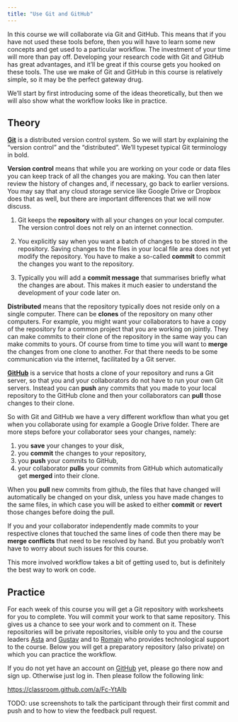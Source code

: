 ```yaml
---
title: "Use Git and GitHub"
---
```


In this course we will collaborate via Git and GitHub. This means that if you have not used these tools before, then you will have to learn some new concepts and get used to a particular workflow. The investment of your time will more than pay off. Developing your research code with Git and GitHub has great advantages, and it'll be great if this course gets you hooked on these tools. The use we make of Git and GitHub in this course is relatively simple, so it may be the perfect gateway drug.

We'll start by first introducing some of the ideas theoretically, but then we will also show what the workflow looks like in practice. 

## Theory

[__Git__](https://git-scm.com/) is a distributed version control system. So we will start by explaining the "version control" and the "distributed". We'll typeset typical Git terminology in bold.

__Version control__ means that while you are working on your code or data files you can keep track of all the changes you are making. You can then later review the history of changes and, if necessary, go back to earlier versions. 
You may say that any cloud storage service like Google Drive or Dropbox does that as well, but there are important differences that we will now discuss. 

1. Git keeps the __repository__ with all your changes on your local computer. The version control does not rely on an internet connection.

2. You explicitly say when you want a batch of changes to be stored in the repository. Saving changes to the files in your local file area does not yet modify the repository. You have to make a so-called __commit__ to commit the changes you want to the repository.

3. Typically you will add a __commit message__ that summarises briefly what the changes are about. This makes it much easier to understand the development of your code later on.

__Distributed__ means that the repository typically does not reside only on a single computer. There can be __clones__ of the repository on many other computers. For example, you might want your collaborators to have a copy of the repository for a common project that you are working on jointly. They can make commits to their clone of the repository in the same way you can make commits to yours. Of course from time to time you will want to __merge__ the changes from one clone to another. For that there needs to be some communication via the internet, facilitated by a Git server.

[__GitHub__](https://github.com) is a service that hosts a clone of your repository and runs a Git server, so that you and your collaborators do not have to run your own Git servers. Instead you can __push__ any commits that you made to your local repository to the GitHub clone and then your collaborators can __pull__ those changes to their clone.

So with Git and GitHub we have a very different workflow than what you get when you collaborate using for example a Google Drive folder. There are more steps before your collaborator sees your changes, namely: 

1) you __save__ your changes to your disk, 
2) you __commit__ the changes to your repository, 
3) you __push__ your commits to GitHub, 
4) your collaborator __pulls__ your commits from GitHub which automatically get __merged__ into their clone. 

When you __pull__ new commits from github, the files that have changed will automatically be changed on your disk, unless you have made changes to the same files, in which case you will be asked to either __commit__ or __revert__ those changes before doing the pull. 

If you and your collaborator independently made commits to your respective clones that touched the same lines of code then there may be __merge conflicts__ that need to be resolved by hand. But you probably won't have to worry about such issues for this course.

This more involved workflow takes a bit of getting used to, but is definitely the best way to work on code.

## Practice

For each week of this course you will get a Git repository with worksheets for you to complete. You will commit your work to that same repository. This gives us a chance to see your work and to comment on it. These repositories will be private repositories, visible only to you and the course leaders [Asta](https://github.com/astaaudzi) and [Gustav](https://github.com/gustavdelius) and to [Romain](https://github.com/baldrech) who provides technological support to the course.
Below you will get a preparatory repository (also private) on which you can practice the workflow.

If you do not yet have an account on [GitHub](https://github.com) yet, please go there now and sign up. Otherwise just log in. Then please follow the following link:

[https://classroom.github.com/a/Fc-YtAIb](https://classroom.github.com/a/Fc-YtAIb)

TODO: use screenshots to talk the participant through their first commit and push and to how to view the feedback pull request.

